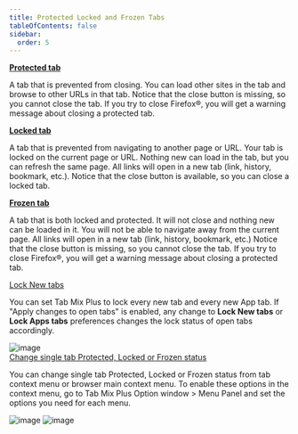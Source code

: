 ```yaml
---
title: Protected Locked and Frozen Tabs
tableOfContents: false
sidebar:
  order: 5
---
```



<div class="topic">
  <u><b>Protected tab</b></u>
  <p>
    A tab that is prevented from closing. You can load other sites in the tab and browse to
    other URLs in that tab. Notice that the close button is missing, so you cannot close the
    tab. If you try to close Firefox&reg;, you will get a warning message about closing a
    protected tab.
  </p>

  <u><b>Locked tab</b></u>
  <p>
    A tab that is prevented from navigating to another page or URL. Your tab is locked on the
    current page or URL. Nothing new can load in the tab, but you can refresh the same page.
    All links will open in a new tab (link, history, bookmark, etc.). Notice that the close
    button is available, so you can close a locked tab.
  </p>

  <u><b>Frozen tab</b></u>
  <p>
    A tab that is both locked and protected. It will not close and nothing new can be loaded
    in it. You will not be able to navigate away from the current page. All links will open in
    a new tab (link, history, bookmark, etc.) Notice that the close button is missing, so you
    cannot close the tab. If you try to close Firefox&reg;, you will get a warning message
    about closing a protected tab.
  </p>
</div>

<div class="grid xl:grid-cols-2 gap-2">
  <div class="topic container">
    <u>Lock New tabs</u>
    <p>
      You can set Tab Mix Plus to lock every new tab and every new App tab. If "Apply changes to
      open tabs" is enabled, any change to <b>Lock New tabs</b> or
      <b>Lock Apps tabs</b> preferences changes the lock status of open tabs accordingly.
    </p>
  </div>
  <Image class="m-auto w-3/5 xl:w-10/12" src={lockNewTabs} alt="image" />
</div>

<div class="topic container">
  <u>Change single tab Protected, Locked or Frozen status</u>
  <p>
    You can change single tab Protected, Locked or Frozen status from tab context menu or
    browser main context menu. To enable these options in the context menu, go to Tab Mix Plus
    Option window > Menu Panel and set the options you need for each menu.
  </p>
</div>
<div class="grid xl:grid-cols-2 gap-4">
  <Image class="mt-4 m-auto w-3/5 xl:w-10/12" src={mainMenuFreeezTab} alt="image" />
  <Image class="mt-4 m-auto w-3/5 xl:w-10/12" src={tabMenuFreeezTab} alt="image" />
</div>
